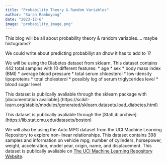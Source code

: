 ```yaml
---
title: "Probability Theory & Random Variables"
author: "Sarah Ramboyong"
date: "2023-12-6"
image: "probability_image.png"
---
```


This blog will be all about probability theory & random variables.... maybe histograms?

We could write about predicting probabiliyt an dhow it has to add to 1?


We will be using the Diabetes dataset from sklearn. This dataset contains 442 total samples with 10 different features: 
* age
* sex
* body mass index (BMI)
* average blood pressure
* total serum chloesterol
* low-density lipoproteins
* total cholesterol
* possibly log of serum triglycerides level
* blood sugar level

This dataset is publically avaliable through the sklearn package with [documentation avaliable].(https://scikit-learn.org/stable/modules/generated/sklearn.datasets.load_diabetes.html)


This dataset is publically avaliable through the [StatLib archive].(https://lib.stat.cmu.edu/datasets/boston)

We will also be using the Auto MPG dataset from the UCI Machine Learning Repository to explore non-linear relationships. This dataset contains 398 samples and information on vehicle mpg, number of cylinders, horsepower, weight, acceleration, model year, origin, name, and displacement. This dataset is publically avaliable on [The UCI Machine Learning Repository Website](https://archive.ics.uci.edu/dataset/9/auto+mpg).


